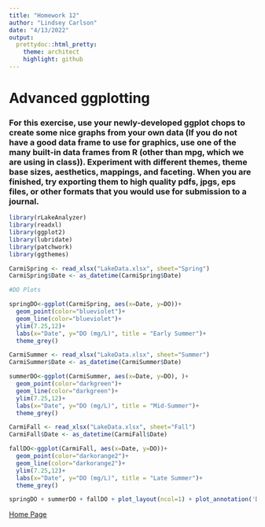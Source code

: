 ```yaml
---
title: "Homework 12"
author: "Lindsey Carlson"
date: "4/13/2022"
output:
  prettydoc::html_pretty:
    theme: architect
    highlight: github
---
```


# Advanced ggplotting

### For this exercise, use your newly-developed ggplot chops to create some nice graphs from your own data (If you do not have a good data frame to use for graphics, use one of the many built-in data frames from R (other than mpg, which we are using in class)). Experiment with different themes, theme base sizes, aesthetics, mappings, and faceting. When you are finished, try exporting them to high quality pdfs, jpgs, eps files, or other formats that you would use for submission to a journal. 

```r
library(rLakeAnalyzer)
library(readxl)
library(ggplot2)
library(lubridate)
library(patchwork)
library(ggthemes)

CarmiSpring <- read_xlsx("LakeData.xlsx", sheet="Spring")
CarmiSpring$Date <- as_datetime(CarmiSpring$Date)

#DO Plots

springDO<-ggplot(CarmiSpring, aes(x=Date, y=DO))+
  geom_point(color="blueviolet")+
  geom_line(color="blueviolet")+
  ylim(7.25,12)+
  labs(x="Date", y="DO (mg/L)", title = "Early Summer")+
  theme_grey()

CarmiSummer <- read_xlsx("LakeData.xlsx", sheet="Summer")
CarmiSummer$Date <- as_datetime(CarmiSummer$Date)

summerDO<-ggplot(CarmiSummer, aes(x=Date, y=DO), )+
  geom_point(color="darkgreen")+
  geom_line(color="darkgreen")+
  ylim(7.25,12)+
  labs(x="Date", y="DO (mg/L)", title = "Mid-Summer")+
  theme_grey()

CarmiFall <- read_xlsx("LakeData.xlsx", sheet="Fall")
CarmiFall$Date <- as_datetime(CarmiFall$Date)

fallDO<-ggplot(CarmiFall, aes(x=Date, y=DO))+
  geom_point(color="darkorange2")+
  geom_line(color="darkorange2")+
  ylim(7.25,12)+
  labs(x="Date", y="DO (mg/L)", title = "Late Summer")+
  theme_grey()

springDO + summerDO + fallDO + plot_layout(ncol=1) + plot_annotation('DO Trends of Lake Carmi, VT', caption = 'Data from VT DEC')

```


[Home Page](index.html) 
